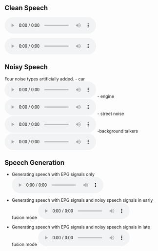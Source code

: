 ## Clean Speech 
<audio controls autoplay>
 <source src="audio/clean_TMHINT_01_01.wav"  type="audio/clean">
</audio>
![](audio/clean_TMHINT_01_01.wav)

## Noisy Speech
Four noise types artificially added. 
- car
![](audio/car_TMHINT_01_01.wav)
- engine
![](audio/engine_TMHINT_01_01.wav)
- street noise
![](audio/street_TMHINT_01_01.wav)
-background talkers
![](audio/talk_TMHINT_01_01.wav)

## Speech Generation 
- Generating speech with EPG signals only
![](audio/EPG_ONLY_0dB_TMHINT_01_01.wav)

- Generating speech with EPG signals and noisy speech signals in early fusion mode
![](audio/sg_EF_0dB_TMHINT_01_01.wav)

- Generating speech with EPG signals and noisy speech signals in late fusion mode
![](audio/sg_LF_0dB_TMHINT_01_01.wav)

